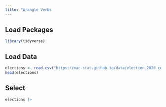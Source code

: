 ```yaml
---
title: "Wrangle Verbs
---
```


## Load Packages
```r
library(tidyverse)
```

## Load Data
```r
elections <- read.csv("https://mac-stat.github.io/data/election_2020_county.csv")
head(elections)
```



## Select
```r
elections |> 
```























